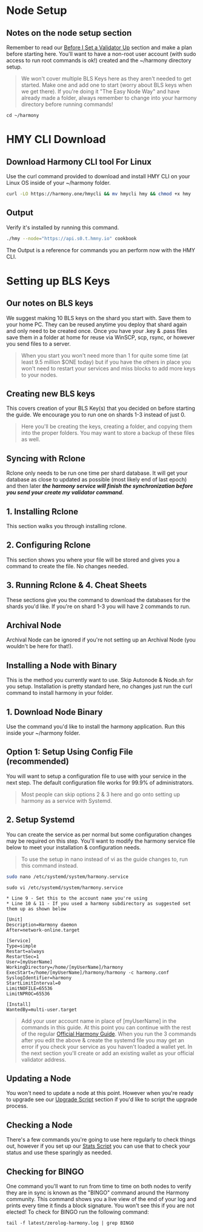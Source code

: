 # Node Setup
Notes on the node setup section
---
Remember to read our [Before I Set a Validator Up](../newval/index.mdx) section and make a plan before starting here. You'll want to have a non-root user account \(with sudo access to run root commands is ok!\) created and the ~/harmony directory setup.
> We won't cover multiple BLS Keys here as they aren't needed to get started. Make one and add one to start \(worry about BLS keys when we get there\).
If you're doing it "The Easy Node Way" and have already made a folder, always remember to change into your harmony directory before running commands!
```text
cd ~/harmony
```
# HMY CLI Download
## Download Harmony CLI tool For Linux
Use the curl command provided to download and install HMY CLI on your Linux OS inside of your ~/harmony folder.
```bash
curl -LO https://harmony.one/hmycli && mv hmycli hmy && chmod +x hmy
```
## Output
Verify it's installed by running this command.
```bash
./hmy --node="https://api.s0.t.hmny.io" cookbook
```
The Output is a reference for commands you an perform now with the HMY CLI.
# Setting up BLS Keys
## Our notes on BLS keys
We suggest making 10 BLS keys on the shard you start with. Save them to your home PC. They can be reused anytime you deploy that shard again and only need to be created once. Once you have your .key & .pass files save them in a folder at home for reuse via WinSCP, scp, rsync, or however you send files to a server.
> When you start you won't need more than 1 for quite some time (at least 9.5 million $ONE today) but if you have the others in place you won't need to restart your services and miss blocks to add more keys to your nodes.
## Creating new BLS keys
This covers creation of your BLS Key(s) that you decided on before starting the guide. We encourage you to run one on shards 1-3 instead of just 0.
> Here you'll be creating the keys, creating a folder, and copying them into the proper folders.
You may want to store a backup of these files as well.
## Syncing with Rclone
Rclone only needs to be run one time per shard database. It will get your database as close to updated as possible (most likely end of last epoch) and then later _**the harmony service will finish the synchronization before you send your create my validator command**_.
## 1. Installing Rclone
This section walks you through installing rclone.
## 2. Configuring Rclone
This section shows you where your file will be stored and gives you a command to create the file. No changes needed.
## 3. Running Rclone & 4. Cheat Sheets
These sections give you the command to download the databases for the shards you'd like. If you're on shard 1-3 you will have 2 commands to run.
## Archival Node
Archival Node can be ignored if you're not setting up an Archival Node (you wouldn't be here for that!).
## Installing a Node with Binary
This is the method you currently want to use. Skip Autonode & Node.sh for you setup. Installation is pretty standard here, no changes just run the curl command to install harmony in your folder.
## 1. Download Node Binary
Use the command you'd like to install the harmony application. Run this inside your ~/harmony folder.
## Option 1: Setup Using Config File (recommended)
You will want to setup a configuration file to use with your service in the next step. The default configuration file works for 99.9% of administrators.  
> Most people can skip options 2 & 3 here and go onto setting up harmony as a service with Systemd.
## 2. Setup Systemd
You can create the service as per normal but some configuration changes may be required on this step. You'll want to modify the harmony service file below to meet your installation & configuration needs.
> To use the setup in nano instead of vi as the guide changes to, run this command instead.
```bash
sudo nano /etc/systemd/system/harmony.service
```
```
sudo vi /etc/systemd/system/harmony.service
```
    * Line 9 - Set this to the account name you're using
    * Line 10 & 11 - If you used a harmony subdirectory as suggested set them up as shown below
```text
[Unit]
Description=Harmony daemon
After=network-online.target

[Service]
Type=simple
Restart=always
RestartSec=1
User=[myUserName]
WorkingDirectory=/home/[myUserName]/harmony
ExecStart=/home/[myUserName]/harmony/harmony -c harmony.conf
SyslogIdentifier=harmony
StartLimitInterval=0
LimitNOFILE=65536
LimitNPROC=65536

[Install]
WantedBy=multi-user.target
```
> Add your user account name in place of \[myUserName\] in the commands in this guide.
At this point you can continue with the rest of the regular [Official Harmony Guide](https://docs.harmony.one/home/network/validators/node-setup/installing-updating/installing-node/using-binary#2-setup-systemd).
> When you run the 3 commands after you edit the above & create the systemd file you may get an error if you check your service as you haven't loaded a wallet yet. In the next section you'll create or add an existing wallet as your official validator address.
## Updating a Node
You won't need to update a node at this point. However when you're ready to upgrade see our [Upgrade Script](/post/tools/scripts/upgrade) section if you'd like to script the upgrade process.
## Checking a Node
There's a few commands you're going to use here regularly to check things out, however if you set up our [Stats Script](/post/tools/scripts/stats) you can use that to check your status and use these sparingly as needed.
## Checking for BINGO
One command you'll want to run from time to time on both nodes to verify they are in sync is known as the "BINGO" command around the Harmony community. This command shows you a live view of the end of your log and prints every time it finds a block signature. You won't see this if you are not elected! To check for BINGO run the following command:
```text
tail -f latest/zerolog-harmony.log | grep BINGO
```